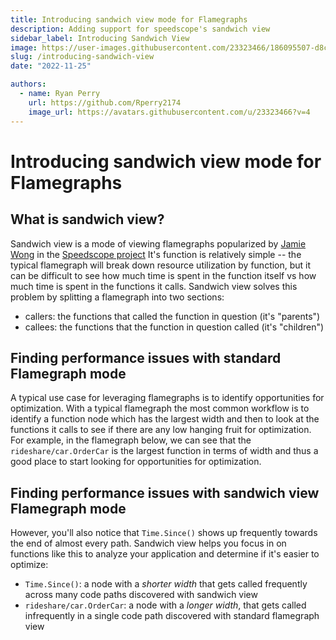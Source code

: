 ```yaml
---
title: Introducing sandwich view mode for Flamegraphs
description: Adding support for speedscope's sandwich view
sidebar_label: Introducing Sandwich View
image: https://user-images.githubusercontent.com/23323466/186095507-d8c9cc9a-1d5c-4b0a-b02a-bcbab2693a81.png
slug: /introducing-sandwich-view
date: "2022-11-25"

authors:
  - name: Ryan Perry
    url: https://github.com/Rperry2174
    image_url: https://avatars.githubusercontent.com/u/23323466?v=4
---
```


# Introducing sandwich view mode for Flamegraphs

## What is sandwich view?
Sandwich view is a mode of viewing flamegraphs popularized by [Jamie Wong](https://jamie-wong.com/) in the [Speedscope project](https://jamie-wong.com/post/speedscope/#:~:text=MIT%20licensed.-,What%20can%20it%20do%3F,-speedscope%20is%20broken)
It's function is relatively simple -- the typical flamegraph will break down resource utilization by function,
but it can be difficult to see how much time is spent in the function itself vs how much time is spent in the functions it calls.
Sandwich view solves this problem by splitting a flamegraph into two sections: 
- callers: the functions that called the function in question (it's "parents")
- callees: the functions that the function in question called (it's "children")

## Finding performance issues with standard Flamegraph mode
A typical use case for leveraging flamegraphs is to identify opportunities for optimization. With a typical flamegraph the most
common workflow is to identify a function node which has the largest width and then to look at the functions it calls to see if 
there are any low hanging fruit for optimization.
For example, in the flamegraph below, we can see that the `rideshare/car.OrderCar` is the largest function in terms of width and
thus a good place to start looking for opportunities for optimization.


<Flamegraph profileData={GolangNative}></Flamegraph>


## Finding performance issues with sandwich view Flamegraph mode
However, you'll also notice that `Time.Since()` shows up frequently towards the end of almost every path. Sandwich view helps you
focus in on functions like this to analyze your application and determine if it's easier to optimize:
- `Time.Since()`: a node with a *shorter width* that gets called frequently across many code paths discovered with sandwich view
- `rideshare/car.OrderCar`: a node with a *longer width*, that gets called infrequently in a single code path discovered with standard flamegraph view
